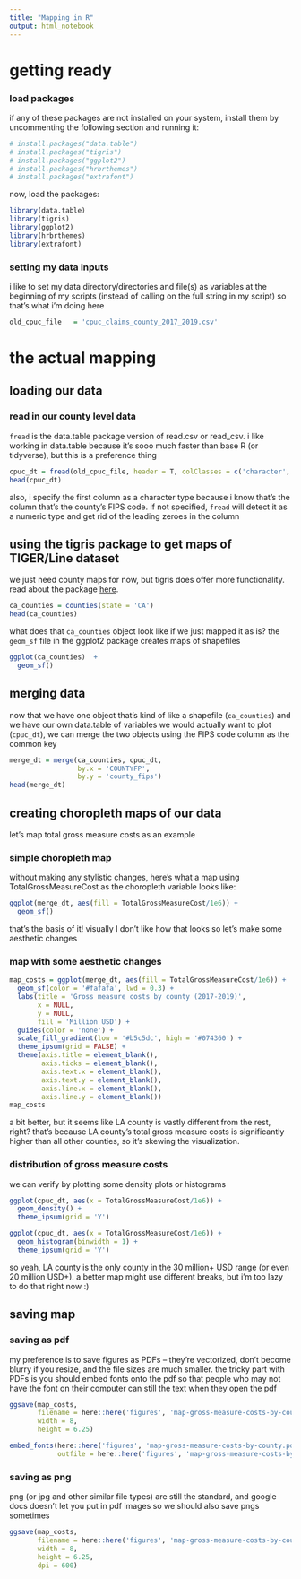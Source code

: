 ```yaml
---
title: "Mapping in R"
output: html_notebook
---
```


# getting ready

### load packages
if any of these packages are not installed on your system, install them by uncommenting the following section and running it:
```r
# install.packages("data.table")
# install.packages("tigris")
# install.packages("ggplot2")
# install.packages("hrbrthemes")
# install.packages("extrafont")
```

now, load the packages:
```r
library(data.table)
library(tigris)
library(ggplot2)
library(hrbrthemes)
library(extrafont)
```

### setting my data inputs
i like to set my data directory/directories and file(s) as variables at the beginning of my scripts (instead of calling on the full string in my script) so that's what i'm doing here
```r
old_cpuc_file   = 'cpuc_claims_county_2017_2019.csv'
```

# the actual mapping

## loading our data

### read in our county level data
``fread`` is the data.table package version of read.csv or read_csv. i like working in data.table because it's sooo much faster than base R (or tidyverse), but this is a preference thing
```r
cpuc_dt = fread(old_cpuc_file, header = T, colClasses = c('character', rep(NA, 10)))
head(cpuc_dt)
```
also, i specify the first column as a character type because i know that's the column that's the county's FIPS code. if not specified, ``fread`` will detect it as a numeric type and get rid of the leading zeroes in the column

## using the tigris package to get maps of TIGER/Line dataset

we just need county maps for now, but tigris does offer more functionality. read about the package [here](https://github.com/walkerke/tigris).
```r
ca_counties = counties(state = 'CA')
head(ca_counties)
```

what does that ``ca_counties`` object look like if we just mapped it as is?
the ``geom_sf`` file in the ggplot2 package creates maps of shapefiles
```r
ggplot(ca_counties)  + 
  geom_sf()
```

## merging data

now that we have one object that's kind of like a shapefile (``ca_counties``) and we have our own data.table of variables we would actually want to plot (``cpuc_dt``), we can merge the two objects using the FIPS code column as the common key

```r
merge_dt = merge(ca_counties, cpuc_dt,
                 by.x = 'COUNTYFP',
                 by.y = 'county_fips')
head(merge_dt)
```

## creating choropleth maps of our data
let's map total gross measure costs as an example

### simple choropleth map

without making any stylistic changes, here's what a map using TotalGrossMeasureCost as the choropleth variable looks like:
```r
ggplot(merge_dt, aes(fill = TotalGrossMeasureCost/1e6)) +
  geom_sf()
```

that's the basis of it! visually I don't like how that looks so let's make some aesthetic changes

### map with some aesthetic changes
```r
map_costs = ggplot(merge_dt, aes(fill = TotalGrossMeasureCost/1e6)) +
  geom_sf(color = '#fafafa', lwd = 0.3) +
  labs(title = 'Gross measure costs by county (2017-2019)',
       x = NULL,
       y = NULL, 
       fill = 'Million USD') +
  guides(color = 'none') +
  scale_fill_gradient(low = '#b5c5dc', high = '#074360') +
  theme_ipsum(grid = FALSE) +
  theme(axis.title = element_blank(),
        axis.ticks = element_blank(),
        axis.text.x = element_blank(),
        axis.text.y = element_blank(),
        axis.line.x = element_blank(),
        axis.line.y = element_blank())
map_costs
```
a bit better, but it seems like LA county is vastly different from the rest, right? that's because LA county's total gross measure costs is significantly higher than all other counties, so it's skewing the visualization.

### distribution of gross measure costs

we can verify by plotting some density plots or histograms
```r
ggplot(cpuc_dt, aes(x = TotalGrossMeasureCost/1e6)) +
  geom_density() +
  theme_ipsum(grid = 'Y')
```

```r
ggplot(cpuc_dt, aes(x = TotalGrossMeasureCost/1e6)) +
  geom_histogram(binwidth = 1) +
  theme_ipsum(grid = 'Y')
```
so yeah, LA county is the only county in the 30 million+ USD range (or even 20 million USD+). a better map might use different breaks, but i'm too lazy to do that right now :)  

## saving map

### saving as pdf

my preference is to save figures as PDFs -- they're vectorized, don't become blurry if you resize, and the file sizes are much smaller. the tricky part with PDFs is you should embed fonts onto the pdf so that people who may not have the font on their computer can still the text when they open the pdf
```r
ggsave(map_costs, 
       filename = here::here('figures', 'map-gross-measure-costs-by-county.pdf'), 
       width = 8, 
       height = 6.25)

embed_fonts(here::here('figures', 'map-gross-measure-costs-by-county.pdf'),
            outfile = here::here('figures', 'map-gross-measure-costs-by-county.pdf'))
```

### saving as png
png (or jpg and other similar file types) are still the standard, and google docs doesn't let you put in pdf images so we should also save pngs sometimes
```r
ggsave(map_costs, 
       filename = here::here('figures', 'map-gross-measure-costs-by-county.png'), 
       width = 8, 
       height = 6.25,
       dpi = 600)
```

